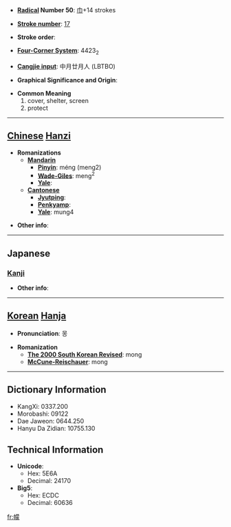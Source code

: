 * '''[[Wiktionary:Chinese radical index| Radical]] Number 50''': [[Wiktionary:Chinese radical index 巾|巾]]+14 strokes

* '''[[Wiktionary:Chinese total strokes index|Stroke number]]''': [[Wiktionary:Chinese total strokes index 17|17]]

* '''Stroke order''': 

* '''[[Wiktionary:Chinese four corner index|Four-Corner System]]''': 4423<sub>2</sub>

* '''[[Wiktionary:Chinese Cangjie index|Cangjie input]]''': 中月廿月人 (LBTBO)

* '''Graphical Significance and Origin''': 

* '''Common Meaning'''
*#cover, shelter, screen
*# protect


----

== [[Chinese]] [[Hanzi]] ==

* '''Romanizations'''
** '''[[Mandarin]]'''
*** '''[[Pinyin]]''': méng (meng2)
*** '''[[Wade-Giles]]''': meng<sup>2</sup>
*** '''[[Yale]]''': 
** '''[[Cantonese]]'''
*** '''[[Jyutping]]''':
*** '''[[Penkyamp]]''': 
*** '''[[Yale]]''': mung4

* '''Other info''': 

----

==Japanese==
===[[Kanji]]===
{{kanji|on readings=[[ぼう]] (bō), [[む]] (mu), [[もう]] (mō)|kun readings=[[ふくさ]] (fukusa)}}

* '''Other info''':  

----

== [[Korean]] [[Hanja]] ==

* '''Pronunciation''': 몽

* '''Romanization'''
** '''[[The 2000 South Korean Revised Romanization|The 2000 South Korean Revised]]''': mong
** '''[[McCune-Reischauer]]''': mong

----

== Dictionary Information ==

* KangXi: 0337.200
* Morobashi: 09122
* Dae Jaweon: 0644.250
* Hanyu Da Zidian: 10755.130

== Technical Information ==

* '''Unicode''':
** Hex: 5E6A
** Decimal: 24170
* '''Big5''':
** Hex: ECDC
** Decimal: 60636

[[fr:幪]]